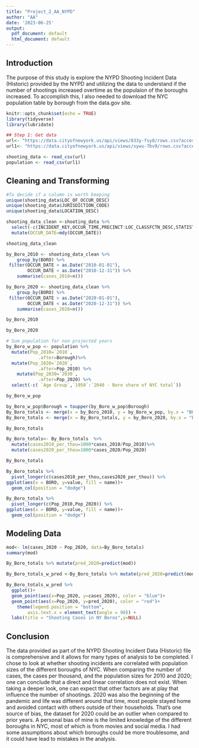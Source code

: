 ```yaml
---
title: "Project_2_AA_NYPD"
author: "AA"
date: '2023-06-25'
output:
  pdf_document: default
  html_document: default
---
```


## Introduction
The purpose of this study is explore the NYPD Shooting Incident Data (Historic) provided by the NYPD and utilizing the data to understand if the number of shootings increased overtime as the populaion of the boroughs increased. To accomplish this, I also needed to download the NYC population table by borough from the data.gov site.


```r
knitr::opts_chunk$set(echo = TRUE)
library(tidyverse)
library(lubridate)
```

```r
## Step 1: Get data
url<- "https://data.cityofnewyork.us/api/views/833y-fsy8/rows.csv?accessType=DOWNLOAD" # Shooting data
url1<- "https://data.cityofnewyork.us/api/views/xywu-7bv9/rows.csv?accessType=DOWNLOAD" # Population Data
```

```r
shooting_data <- read_csv(url)
population <- read_csv(url1)
```


## Cleaning and Transforming
```r
#To decide if a column is worth keeping
unique(shooting_data$LOC_OF_OCCUR_DESC)
unique(shooting_data$JURISDICTION_CODE)
unique(shooting_data$LOCATION_DESC)
```

```r
shooting_data_clean <-shooting_data %>%
  select(-c(INCIDENT_KEY,OCCUR_TIME,PRECINCT:LOC_CLASSFCTN_DESC,STATISTICAL_MURDER_FLAG,X_COORD_CD:Lon_Lat))  %>%
  mutate(OCCUR_DATE=mdy(OCCUR_DATE))
```

```r
shooting_data_clean
```


```r
by_Boro_2010 <- shooting_data_clean %>%
    group_by(BORO) %>%
 filter(OCCUR_DATE > as.Date("2010-01-01"), 
        OCCUR_DATE < as.Date("2010-12-31")) %>% 
    summarise(cases_2010=n()) 

by_Boro_2020 <- shooting_data_clean %>%
    group_by(BORO) %>%
 filter(OCCUR_DATE > as.Date("2020-01-01"), 
        OCCUR_DATE < as.Date("2020-12-31")) %>% 
    summarise(cases_2020=n()) 
```

```r
by_Boro_2010
```

```r
by_Boro_2020
```


```r
# Sum population for non projected years
by_Boro_w_pop <- population %>%
  mutate(Pop_2010=`2010`,
            .after=Borough)%>%
  mutate(Pop_2020=`2020`,
            .after=Pop_2010) %>%
    mutate(Pop_2030=`2030`,
            .after=Pop_2020) %>%
  select(-c( `Age Group`,`1950`:`2040 - Boro share of NYC total`))  

by_Boro_w_pop
```


```r
by_Boro_w_pop$Borough = toupper(by_Boro_w_pop$Borough)
By_Boro_totals <- merge(x = by_Boro_2010, y = by_Boro_w_pop, by.x = "BORO", by.y = "Borough")
By_Boro_totals <- merge(x = By_Boro_totals, y = by_Boro_2020, by.x = "BORO", by.y = "BORO")

By_Boro_totals
```

```r
By_Boro_totals<- By_Boro_totals  %>% 
  mutate(cases2010_per_thou=1000*cases_2010/Pop_2010)%>% 
  mutate(cases2020_per_thou=1000*cases_2020/Pop_2020)

By_Boro_totals
```


```r
By_Boro_totals %>% 
  pivot_longer(c(cases2010_per_thou,cases2020_per_thou)) %>% 
ggplot(aes(x = BORO, y=value, fill = name))+
  geom_col(position = "dodge")
```

```r
By_Boro_totals %>% 
  pivot_longer(c(Pop_2010,Pop_2020)) %>% 
ggplot(aes(x = BORO, y=value, fill = name))+
  geom_col(position = "dodge")
```


## Modeling Data
```r
mod<- lm(cases_2020 ~ Pop_2020, data=By_Boro_totals)
summary(mod)
```

```r
By_Boro_totals %>% mutate(pred_2020=predict(mod))
```

```r
By_Boro_totals_w_pred <-By_Boro_totals %>% mutate(pred_2020=predict(mod))
```

```r
By_Boro_totals_w_pred %>% 
  ggplot()+
  geom_point(aes(x=Pop_2020, y=cases_2020), color = "blue")+
  geom_point(aes(x=Pop_2020, y=pred_2020), color = "red")+
    theme(legend.position = "bottom",
        axis.text.x = element_text(angle = 90)) +
  labs(title = "Shooting Cases in NY Boros",y=NULL)

```


## Conclusion

The data provided as part of the NYPD Shooting Incident Data (Historic) file is comprehensive and it allows for many types of analysis to be completed. I chose to look at whether shooting incidents are correlated with population sizes of the different boroughs of NYC. When comparing the number of cases, the cases per thousand, and the population sizes for 2010 and 2020; one can conclude that a direct and linear correlation does not exist. When taking a deeper look, one can expect that other factors are at play that influence the number of shootings. 2020 was also the beginning of the pandemic and life was different around that time, most people stayed home and avoided contact with others outside of their households. That's one source of bias, the dataset for 2020 could be an outlier when compared to prior years. A personal bias of mine is the limited knowledge of the different boroughs in NYC, most of which is from movies and social media. I had some assumptions about which boroughs could be more troublesome, and it could have lead to mistakes in the analysis. 


